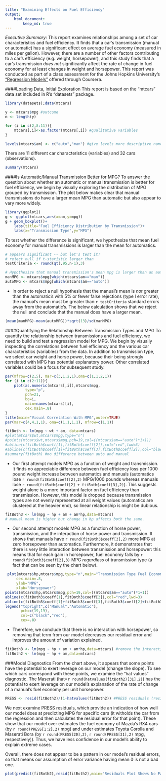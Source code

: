 ```yaml
---
title: "Examining Effects on Fuel Efficiency"
output: 
    html_document:
        keep_md: true
---
```


*Executive Summary:* This report examines relationships among a set of car characteristics and fuel efficiency. It finds that a car's transmission (manual or automatic) has a significant effect on average fuel economy (measured in miles per gallon). However, there are a number of other factors contributing to a car's efficiency (e.g. weight, horsepower), and this study finds that a car's transmission *does not* significantly affect the rate of change in fuel economy for at least changes in weight and horsepower. This report was conducted as part of a class assessment for the Johns Hopkins University's ["Regression Models"](https://www.coursera.org/course/regmods) offered through Coursera.

####Loading Data, Initial Exploration
This report is based on the "mtcars" data set included in R's "datasets" package. 
```r
library(datasets);data(mtcars)
```
```r
y <- mtcars$mpg #outcome
n <- length(y)

for (i in c(2,8:11)){
    mtcars[,i]<-as.factor(mtcars[,i]) #qualitative variables
}

levels(mtcars$am) <- c("auto","man") #give levels more descriptive names
```
There are 11 different car characteristics (variables) and 32 cars (observations).
```r
summary(mtcars)
```

####Is Automatic/Manual Transmission Better for MPG?
To answer the question about whether an automatic or manual transmission is better for fuel efficiency, we begin by visually exploring the distribution of MPG grouped by transmission. The plot below makes clear that manual transmissions do have a larger mean MPG than automatic but also appear to vary more widely.

```r
library(ggplot2)
g <- ggplot(mtcars,aes(x=am,y=mpg))
g + geom_boxplot()+
    labs(title="Fuel Efficiency Distribution by Transmission")+
    labs(x="Transmission Type",y="MPG")
```

To test whether the difference is significant, we hypothesize that mean fuel economy for manual transmissions is larger than the mean for automatics.
```r
# appears significant -- but let's test it!
# reject null if t-statistic larger than
testCriteria <- round(qt(.95,n-1),3)

# Hypothesize that manual transmission's mean mpg is larger than an automatic's
manMPG <- mtcars$mpg[which(mtcars$am=="man")]
autoMPG <- mtcars$mpg[which(mtcars$am=="auto")]

```
- In order to reject a null hypothesis that the manual's mean is *not* greater than the automatic's with 5% or fewer false rejections (type I error rate), the manual's mean must be greater than `r testCriteria` standard errors away from the automatic's. The below calculation shows that we reject the null and conclude that the manual does have a larger mean. 
```r
(mean(manMPG)-mean(autoMPG))*sqrt(13)/sd(manMPG)
```

####Quantifying the Relationship Between Transmission Types and MPG
To quantify the relationship between transmissions and fuel efficiency, we need to build and test a regression model for MPG. We begin by visually inspecting the correlations between fuel efficiency and the various car characteristics (variables) from the data. In addition to transmission type, we select car weight and horse power, because their being strongly correlated with MPG has potential explanatory power. Other correlated variables could be a focus for subsequent study. 

```r
par(mfrow=c(2,5), mar=c(3,1,2,1),oma=c(1,1,2,1))
for (i in c(2:11)){
    plot(as.numeric(mtcars[,i]),mtcars$mpg,
         type="p",
         pch=21,
         bg=i,
         main=names(mtcars)[i],
         cex.main=.8)
}
title(main="Visual Correlation With MPG",outer=TRUE)
par(mar=c(4,4,1,1), oma=c(1,1,1,1), mfrow=c(1,1))
```
```r
fitBoth <- lm(mpg ~ wt + am, data=mtcars)
#plot(mtcars$wt,mtcars$mpg,type="n")
#points(mtcars$wt,mtcars$mpg,pch=19,col=((mtcars$am=="auto")*1+1))
#abline(c(fitBoth$coeff[1],fitBoth$coeff[2]),col="red",lwd=3)
#abline(c(fitBoth$coeff[1]+fitBoth$coeff[3],fitBoth$coeff[2]),col="black",lwd=3)
#summary(fitBoth) #no difference between auto and manual
```
 +  Our first attempt models MPG as a function of weight and transmission. It finds no appreciable difference between fuel efficiency loss per 1000 pound weight increase between automatics and manuals (automatics lose `r round(fitBoth$coeff[2],2)` MPG/1000 pounds whereas manuals lose `r round(fitBoth$coeff[2] + fitBoth$coeff[3],2)`). This suggests weight alone is a more important factor on fuel efficiency than transmission.  However, this model is dropped because transmission types are not evenly represented at all weight values (automatics are clustered at the heavier end), so linear relationship is might be dubious.
 
```r
fitBoth3 <- lm(mpg ~ hp + am + am*hp,data=mtcars)
# manual mean is higher but change in hp affects both the same.
```
 
 +  Our second attempt models MPG as a function of horse power, transmission, and the interaction of horse power and transmission. It shows that manuals have `r round(fitBoth3$coeff[3],2)` more MPG at zero horsepower than automatics. Furthermore, it demonstrates that there is very little interaction between transmission and horsepower: this means that for each gain in horsepower, fuel economy falls by `r round(fitBoth3$coeff[2],3)` MPG *regardless* of transmission type (a fact that can be seen by the chart below).
 
```r
 plot(mtcars$hp,mtcars$mpg,type="n",main="Transmission Type Fuel Economy by Horsepower",
     cex.main=.8,
     ylab="MPG",
     xlab="Horsepower")
points(mtcars$hp,mtcars$mpg,pch=19,col=((mtcars$am=="auto")*1+1))
abline(c(fitBoth3$coeff[1],fitBoth3$coeff[2]),col="red",lwd=3)
abline(c(fitBoth3$coeff[1]+fitBoth3$coeff[3],fitBoth3$coeff[2]+fitBoth3$coeff[4]),col="black",lwd=3)
legend("topright",c("Manual","Automatic"),
       pch=c(19,19),
       col=c("black","red"),
       cex=.8)
```

+  Therefore, we conclude that there is no interaction with horsepower, so removing that term from our model decreases our residual error and improves the amount of variation explained.

```r
fitBoth3 <- lm(mpg ~ hp + am + am*hp,data=mtcars) #remove the interaction term
fitBoth2 <- lm(mpg ~ hp + am,data=mtcars)
```

###Model Diagnostics
From the chart above, it appears that some points have the potential to exert leverage on our model (change the slope).  To see which cars correspond with these points, we examine the "hat values" diagnostic. The Maserati (hat=`r round(hatvalues(fitBoth2)[31],2)`) has the potential to exert leverage on our model's explanation of the rate of change of a manual's fuel economy per unit horsepower.

```r
PRESS <- resid(fitBoth2)/(1-hatvalues(fitBoth2)) #PRESS residuals (residual for point i if it is withheld from model)
```
We next examine PRESS residuals, which provide an indication of how well our model does at predicting MPG for specific cars (it witholds the car from the regression and then calculates the residual error for that point). These show that our model over estimates the fuel economy of Mazda's RX4 cars (by `r round(PRESS[1:2],2)` mpg) and under estimates Toyota Corolla and Maserati Bora (by `r round(PRESS[20],2)`, `r round(PRESS[31],2)` mpg, respectively)). Thus, we have less confidence in our model's ability to explain extreme cases.

Overall, there does not appear to be a pattern in our model's residual errors, so that means our assumption of error variance having mean 0 is not a bad one.

```r
plot(predict(fitBoth2),resid(fitBoth2),main="Residuals Plot Shows No Pattern",cex.main=.8,xlab="predicted fuel economy",ylab="residual error") # no obvious pattern
```